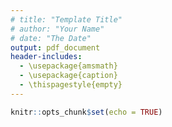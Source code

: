```yaml
---
# title: "Template Title"
# author: "Your Name"
# date: "The Date"
output: pdf_document
header-includes: 
  - \usepackage{amsmath}
  - \usepackage{caption}
  - \thispagestyle{empty}
---
```


```r
knitr::opts_chunk$set(echo = TRUE)
```


